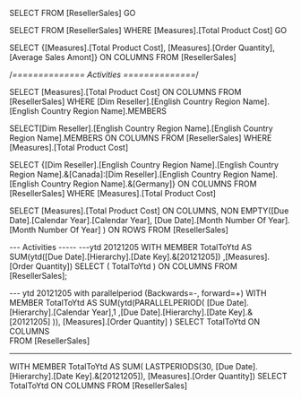 SELECT 
FROM [ResellerSales]
GO

SELECT 
FROM [ResellerSales]
WHERE [Measures].[Total Product Cost]
GO

SELECT {[Measures].[Total Product Cost], [Measures].[Order Quantity], [Average Sales Amont]} ON COLUMNS
FROM [ResellerSales]

/*==============  Activities ==============*/

SELECT [Measures].[Total Product Cost] ON COLUMNS
FROM [ResellerSales]
WHERE [Dim Reseller].[English Country Region Name].[English Country Region Name].MEMBERS

SELECT[Dim Reseller].[English Country Region Name].[English Country Region Name].MEMBERS ON COLUMNS
FROM [ResellerSales]
WHERE [Measures].[Total Product Cost]

SELECT {[Dim Reseller].[English Country Region Name].[English Country Region Name].&[Canada]:[Dim Reseller].[English Country Region Name].[English Country Region Name].&[Germany]} ON COLUMNS
FROM [ResellerSales]
WHERE [Measures].[Total Product Cost]

SELECT [Measures].[Total Product Cost] ON COLUMNS, 
 NON EMPTY([Due Date].[Calendar Year].[Calendar Year],
           [Due Date].[Month Number Of Year].[Month Number Of Year]
       ) ON ROWS
FROM [ResellerSales]
 

---   Activities  -----
---ytd 20121205
WITH MEMBER TotalToYtd AS 
SUM(ytd([Due Date].[Hierarchy].[Date Key].&[20121205])
              ,[Measures].[Order Quantity])
SELECT (
        TotalToYtd
       ) ON COLUMNS 
FROM [ResellerSales];

--- ytd 20121205 with parallelperiod (Backwards=-, forward=+)
WITH MEMBER TotalToYtd AS 
SUM(ytd(PARALLELPERIOD(
                       [Due Date].[Hierarchy].[Calendar Year],1
                      ,[Due Date].[Hierarchy].[Date Key].&[20121205] 
					  )),
					  [Measures].[Order Quantity]
					  )
SELECT 	TotalToYtd ON COLUMNS				  
FROM [ResellerSales]

----

WITH MEMBER TotalToYtd AS
SUM(
LASTPERIODS(30,
        [Due Date].[Hierarchy].[Date Key].&[20121205]), 
		[Measures].[Order Quantity])
SELECT TotalToYtd ON COLUMNS
FROM [ResellerSales]